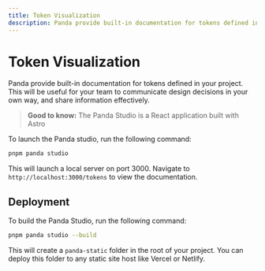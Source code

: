 ```yaml
---
title: Token Visualization
description: Panda provide built-in documentation for tokens defined in your project. This will be useful for your team to communicate design decisions in your own way, and share information effectively.
---
```


# Token Visualization

Panda provide built-in documentation for tokens defined in your project. This will be useful for your team to
communicate design decisions in your own way, and share information effectively.

> **Good to know:** The Panda Studio is a React application built with Astro

To launch the Panda studio, run the following command:

```bash
pnpm panda studio
```

This will launch a local server on port 3000. Navigate to `http://localhost:3000/tokens` to view the documentation.

## Deployment

To build the Panda Studio, run the following command:

```bash
pnpm panda studio --build
```

This will create a `panda-static` folder in the root of your project. You can deploy this folder to any static site host
like Vercel or Netlify.

